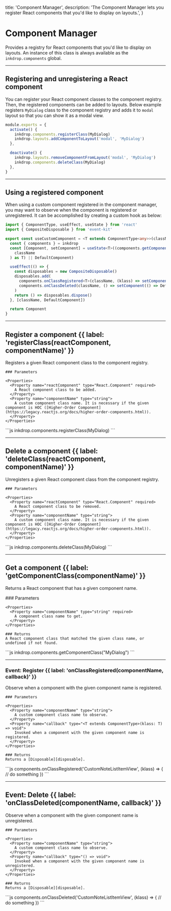   title: 'Component Manager',
  description: 'The Component Manager lets you register React components that you\'d like to display on layouts.',
}

# Component Manager

Provides a registry for React components that you'd like to display on layouts.
An instance of this class is always available as the `inkdrop.components` global.

---

## Registering and unregistering a React component

You can register your React component classes to the component registry.
Then, the registered components can be added to layouts.
Below example registers `MyDialog` class to the component registry and adds it to `modal` layout so that you can show it as a modal view.

```js
module.exports = {
  activate() {
    inkdrop.components.registerClass(MyDialog)
    inkdrop.layouts.addComponentToLayout('modal', 'MyDialog')
  },

  deactivate() {
    inkdrop.layouts.removeComponentFromLayout('modal', 'MyDialog')
    inkdrop.components.deleteClass(MyDialog)
  },
}
```

---

## Using a registered component

When using a custom component registered in the component manager, you may want to observe when the component is registered or unregistered.
It can be accomplished by creating a custom hook as below:

```ts
import { ComponentType, useEffect, useState } from 'react'
import { CompositeDisposable } from 'event-kit'

export const useCustomComponent = <T extends ComponentType<any>>(className: string, DefaultComponent: T) => {
  const { components } = inkdrop
  const [Component, setComponent] = useState<T>((components.getComponentClass(
    className
  ) as T) || DefaultComponent)

  useEffect(() => {
    const disposables = new CompositeDisposable()
    disposables.add(
      components.onClassRegistered<T>(className, (klass) => setComponent(() => klass)),
      components.onClassDeleted(className, () => setComponent(() => DefaultComponent))
    )
    return () => disposables.dispose()
  }, [className, DefaultComponent])

  return Component
}
```

---

## Register a component {{ label: 'registerClass(reactComponent, componentName)' }}

<Row>
  <Col>
    Registers a given React component class to the component registry.

    ### Parameters

    <Properties>
      <Property name="reactComponent" type="React.Component" required>
        A React component class to be added.
      </Property>
      <Property name="componentName" type="string">
        A custom component class name. It is necessary if the given component is HOC ([Higher-Order Component](https://legacy.reactjs.org/docs/higher-order-components.html)).
      </Property>
    </Properties>

  </Col>
  <Col sticky>
    <CodeGroup title="Example">
    ```js
    inkdrop.components.registerClass(MyDialog)
    ```
    </CodeGroup>
  </Col>
</Row>

---

## Delete a component {{ label: 'deleteClass(reactComponent, componentName)' }}

<Row>
  <Col>
    Unregisters a given React component class from the component registry.

    ### Parameters

    <Properties>
      <Property name="reactComponent" type="React.Component" required>
        A React component class to be removed.
      </Property>
      <Property name="componentName" type="string">
        A custom component class name. It is necessary if the given component is HOC ([Higher-Order Component](https://legacy.reactjs.org/docs/higher-order-components.html)).
      </Property>
    </Properties>

  </Col>
  <Col sticky>
    <CodeGroup title="Example">
    ```js
    inkdrop.components.deleteClass(MyDialog)
    ```
    </CodeGroup>
  </Col>
</Row>

---

## Get a component {{ label: 'getComponentClass(componentName)' }}

Returns a React component that has a given component name.

<Row>
  <Col>
    ### Parameters

    <Properties>
      <Property name="componentName" type="string" required>
        A component class name to get.
      </Property>
    </Properties>

    ### Returns
    A React component class that matched the given class name, or undefined if not found.

  </Col>
  <Col sticky>
    <CodeGroup title="Example">
    ```js
    inkdrop.components.getComponentClass("MyDialog")
    ```
    </CodeGroup>
  </Col>
</Row>

---

### Event: Register {{ label: 'onClassRegistered(componentName, callback)' }}

<Row>
  <Col>
    Observe when a component with the given component name is registered.

    ### Parameters

    <Properties>
      <Property name="componentName" type="string">
        A custom component class name to observe.
      </Property>
      <Property name="callback" type="<T extends ComponentType>(klass: T) => void">
        Invoked when a component with the given component name is registered.
      </Property>
    </Properties>

    ### Returns
    Returns a [Disposable][disposable].
  </Col>
  <Col sticky>
    <CodeGroup title="Example">
    ```js
    components.onClassRegistered('CustomNoteListItemView', (klass) => {
      // do something
    })
    ```
    </CodeGroup>
  </Col>
</Row>

---

## Event: Delete {{ label: 'onClassDeleted(componentName, callback)' }}

<Row>
  <Col>
    Observe when a component with the given component name is unregistered.

    ### Parameters

    <Properties>
      <Property name="componentName" type="string">
        A custom component class name to observe.
      </Property>
      <Property name="callback" type="() => void">
        Invoked when a component with the given component name is unregistered.
      </Property>
    </Properties>

    ### Returns
    Returns a [Disposable][disposable].
  </Col>
  <Col sticky>
    <CodeGroup title="Example">
    ```js
    components.onClassDeleted('CustomNoteListItemView', (klass) => {
      // do something
    })
    ```
    </CodeGroup>
  </Col>
</Row>

[disposable]: /event-subscription/disposable
